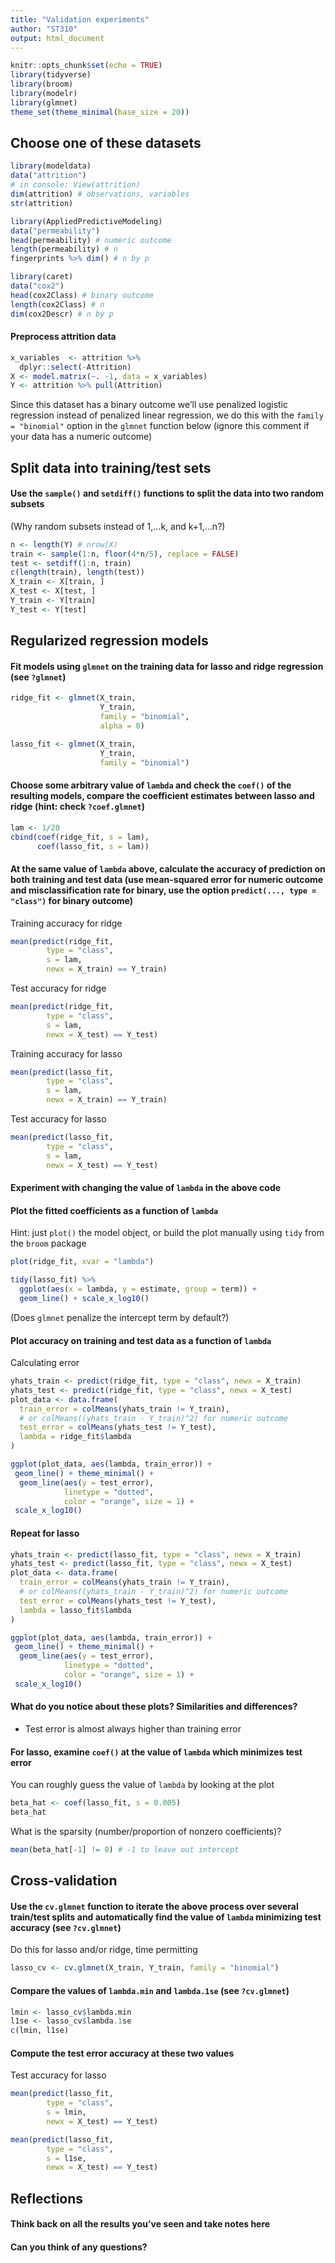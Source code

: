 ```yaml
---
title: "Validation experiments"
author: "ST310"
output: html_document
---
```


```r
knitr::opts_chunk$set(echo = TRUE)
library(tidyverse)
library(broom)    
library(modelr)    
library(glmnet)    
theme_set(theme_minimal(base_size = 20))
```

## Choose one of these datasets

```r
library(modeldata)
data("attrition")
# in console: View(attrition)
dim(attrition) # observations, variables
str(attrition)
```

```r
library(AppliedPredictiveModeling)
data("permeability")
head(permeability) # numeric outcome
length(permeability) # n
fingerprints %>% dim() # n by p
```

```r
library(caret)
data("cox2")
head(cox2Class) # binary outcome
length(cox2Class) # n
dim(cox2Descr) # n by p
```

#### Preprocess attrition data

```r
x_variables  <- attrition %>%
  dplyr::select(-Attrition)
X <- model.matrix(~. -1, data = x_variables)
Y <- attrition %>% pull(Attrition)
```

Since this dataset has a binary outcome we'll use penalized logistic regression instead of penalized linear regression, we do this with the `family = "binomial"` option in the `glmnet` function below (ignore this comment if your data has a numeric outcome)

## Split data into training/test sets

#### Use the `sample()` and `setdiff()` functions to split the data into two random subsets

(Why random subsets instead of 1,...k, and k+1,...n?)

```r
n <- length(Y) # nrow(X)
train <- sample(1:n, floor(4*n/5), replace = FALSE)
test <- setdiff(1:n, train)
c(length(train), length(test))
X_train <- X[train, ]
X_test <- X[test, ]
Y_train <- Y[train]
Y_test <- Y[test]
```

## Regularized regression models

#### Fit models using `glmnet` on the **training data** for lasso and ridge regression (see `?glmnet`)

```r
ridge_fit <- glmnet(X_train,
                    Y_train,
                    family = "binomial",
                    alpha = 0)

lasso_fit <- glmnet(X_train,
                    Y_train,
                    family = "binomial")
```


#### Choose some arbitrary value of `lambda` and check the `coef()` of the resulting models, compare the coefficient estimates between lasso and ridge (hint: check `?coef.glmnet`)

```r
lam <- 1/20
cbind(coef(ridge_fit, s = lam),
      coef(lasso_fit, s = lam))
```


#### At the same value of `lambda` above, calculate the accuracy of prediction on both training and test data (use mean-squared error for numeric outcome and misclassification rate for binary, use the option `predict(..., type = "class")` for binary outcome)

Training accuracy for ridge

```r
mean(predict(ridge_fit,
        type = "class",
        s = lam,
        newx = X_train) == Y_train)
```

Test accuracy for ridge

```r
mean(predict(ridge_fit,
        type = "class",
        s = lam,
        newx = X_test) == Y_test)
```


Training accuracy for lasso

```r
mean(predict(lasso_fit,
        type = "class",
        s = lam,
        newx = X_train) == Y_train)
```

Test accuracy for lasso

```r
mean(predict(lasso_fit,
        type = "class",
        s = lam,
        newx = X_test) == Y_test)
```

#### Experiment with changing the value of `lambda` in the above code

#### Plot the fitted coefficients as a function of `lambda`

Hint: just `plot()` the model object, or build the plot manually using `tidy` from the `broom` package

```r
plot(ridge_fit, xvar = "lambda")
```

```r
tidy(lasso_fit) %>%
  ggplot(aes(x = lambda, y = estimate, group = term)) +
  geom_line() + scale_x_log10()
```

(Does `glmnet` penalize the intercept term by default?)

#### Plot accuracy on training and test data as a function of `lambda`

Calculating error

```r
yhats_train <- predict(ridge_fit, type = "class", newx = X_train)
yhats_test <- predict(ridge_fit, type = "class", newx = X_test)
plot_data <- data.frame(
  train_error = colMeans(yhats_train != Y_train),
  # or colMeans((yhats_train - Y_train)^2) for numeric outcome
  test_error = colMeans(yhats_test != Y_test),
  lambda = ridge_fit$lambda
)
```


```r
ggplot(plot_data, aes(lambda, train_error)) +
 geom_line() + theme_minimal() +
  geom_line(aes(y = test_error),
            linetype = "dotted",
            color = "orange", size = 1) +
 scale_x_log10()
```

#### Repeat for lasso

```r
yhats_train <- predict(lasso_fit, type = "class", newx = X_train)
yhats_test <- predict(lasso_fit, type = "class", newx = X_test)
plot_data <- data.frame(
  train_error = colMeans(yhats_train != Y_train),
  # or colMeans((yhats_train - Y_train)^2) for numeric outcome
  test_error = colMeans(yhats_test != Y_test),
  lambda = lasso_fit$lambda
)
```

```r
ggplot(plot_data, aes(lambda, train_error)) +
 geom_line() + theme_minimal() +
  geom_line(aes(y = test_error),
            linetype = "dotted",
            color = "orange", size = 1) +
 scale_x_log10()
```

#### What do you notice about these plots? Similarities and differences?

- Test error is almost always higher than training error

#### For lasso, examine `coef()` at the value of `lambda` which minimizes test error

You can roughly guess the value of `lambda` by looking at the plot

```r
beta_hat <- coef(lasso_fit, s = 0.005)
beta_hat
```

What is the sparsity (number/proportion of nonzero coefficients)?

```r
mean(beta_hat[-1] != 0) # -1 to leave out intercept
```

## Cross-validation

#### Use the `cv.glmnet` function to iterate the above process over several train/test splits and automatically find the value of `lambda` minimizing test accuracy (see `?cv.glmnet`)

Do this for lasso and/or ridge, time permitting

```r
lasso_cv <- cv.glmnet(X_train, Y_train, family = "binomial")
```

#### Compare the values of `lambda.min` and `lambda.1se` (see `?cv.glmnet`)

```r
lmin <- lasso_cv$lambda.min
l1se <- lasso_cv$lambda.1se
c(lmin, l1se)
```

#### Compute the test error accuracy at these two values

Test accuracy for lasso

```r
mean(predict(lasso_fit,
        type = "class",
        s = lmin,
        newx = X_test) == Y_test)
```

```r
mean(predict(lasso_fit,
        type = "class",
        s = l1se,
        newx = X_test) == Y_test)
```

## Reflections

#### Think back on all the results you've seen and take notes here

#### Can you think of any questions?